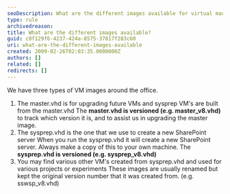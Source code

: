 ```yaml
---
seoDescription: What are the different images available for virtual machine deployment and SharePoint server setup?
type: rule
archivedreason:
title: What are the different images available?
guid: c0f129f6-4237-424a-8575-37817f283c60
uri: what-are-the-different-images-available
created: 2009-02-26T02:03:35.0000000Z
authors: []
related: []
redirects: []
---
```


We have three types of VM images around the office.

1. The master.vhd is for upgrading future VMs and sysprep VM's are built from the master.vhd
   The **master.vhd is versioned (e.g. master_v8.vhd)** to track which version it is, and to assist us in upgrading the master image.
2. The sysprep.vhd is the one that we use to create a new SharePoint server
   When you run the sysprep.vhd it will create a new SharePoint server. Always make a copy of this to your own machine. The **sysprep.vhd is versioned (e.g. sysprep_v8.vhd)**
3. You may find various other VM's created from sysprep.vhd and used for various projects or experiments
   These images are usually renamed but kept the original version number that it was created from. (e.g. sswsp_v8.vhd)
